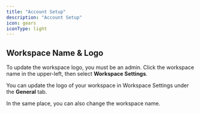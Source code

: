 ```yaml
---
title: "Account Setup"
description: "Account Setup"
icon: gears
iconType: light
---
```


## Workspace Name & Logo

To update the workspace logo, you must be an admin. Click the workspace name in the upper-left, then select **Workspace Settings**.

You can update the logo of your workspace in Workspace Settings under the **General** tab.

In the same place, you can also change the workspace name.





